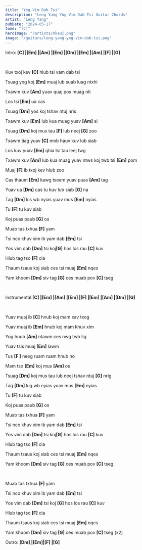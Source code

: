 ```yaml
---
title: "Yog Vim Dab Tsi"
description: "Leng Yang Yog Vim Dab Tsi Guitar Chords"
artist: "Leng Yang"
pubDate: "2024-05-17"
tone: "[C]"
heroImage: "/artists/nkauj.png"
image: "/guitars/leng-yang-yog-vim-dab-tsi.png"
---
```


Intro: <b>[C] |[Em] |[Am] |[Em] |[Dm] |[Em] |[Am] |[F] |[G]</b>

<br />

Kuv txoj kev <b>[C]</b> hlub tsi vam dab tsi

Tsuag yog koj <b>[Em]</b> muaj lub suab luag ntxhi

Txawm kuv <b>[Am]</b> yuav quaj pos muag nti

Los tsi <b>[Em]</b> ua cas

Tsuag <b>[Dm]</b> yos koj tshav ntuj nris

Txawm kuv <b>[Em]</b> lub kua muag yuav <b>[Am]</b> si

Tsuag <b>[Dm]</b> koj mus tau <b>[F]</b> lub neej <b>[G]</b> zoo

Txawm tiag yuav <b>[C]</b> mob hauv kuv lub siab

Los kuv yuav <b>[Em]</b> qhia tsi tau leej twg

Txawm kuv <b>[Am]</b> lub kua muag yuav ntws koj twb tsi <b>[Em]</b> pom

Muaj <b>[F]</b> ib txoj kev hlub zoo

Cas thaum <b>[Em]</b> kawg tseem yuav puas <b>[Am]</b> tag

Yuav ua <b>[Dm]</b> cas tu kuv lub siab <b>[G]</b> na

Tag <b>[Dm]</b> kis wb nyias yuav mus <b>[Em]</b> nyias

Tu <b>[F]</b> tu kuv siab

Koj puas paub <b>[G]</b> os

Muab tas txhua <b>[F]</b> yam

Tsi nco khuv xim ib yam dab <b>[Em]</b> tsi

Yos vim dab <b>[Dm]</b> tsi koj<b>[G]</b> hos los rau <b>[C]</b> kuv

Hlub tag tso <b>[F]</b> cia

Thaum tsaus koj siab ces tsi muaj <b>[Em]</b> nqes

Yam khoom <b>[Dm]</b> siv tag <b>[G]</b> ces muab pov <b>[C]</b> tseg

<br />

Instrumental <b>[C] |[Em] |[Am] |[Em] |[F] |[Em] |[Am] |[Dm] |[G]</b>

<br />

Yuav muaj ib <b>[C]</b> hnub koj mam xav txog

Yuav muaj ib <b>[Em]</b> hnub koj mam khuv xim

Yog hnub <b>[Am]</b> ntawm ces nwg twb lig

Yuav tsis muaj <b>[Em]</b> lawm

Tus <b>[F ]</b> neeg ruam ruam hnub no

Mam tso <b>[Em]</b> koj mus <b>[Am]</b> os

Tsuag <b>[Dm]</b> koj mus tau lub neej tshav ntuj <b>[G]</b> nrig

Tag <b>[Dm]</b> kig wb nyias yuav mus <b>[Em]</b> nyias

Tu <b>[F]</b> tu kuv siab

Koj puas paub <b>[G]</b> os

Muab tas txhua <b>[F]</b> yam

Tsi nco khuv xim ib yam dab <b>[Em]</b> tsi

Yos vim dab <b>[Dm]</b> tsi koj<b>[G]</b> hos los rau <b>[C]</b> kuv

Hlub tag tso <b>[F]</b> cia

Thaum tsaus koj siab ces tsi muaj <b>[Em]</b> nqes

Yam khoom <b>[Dm]</b> siv tag <b>[G]</b> ces muab pov <b>[C]</b> tseg.

<br />

Muab tas txhua <b>[F]</b> yam

Tsi nco khuv xim ib yam dab <b>[Em]</b> tsi

Yos vim dab <b>[Dm]</b> tsi koj <b>[G]</b> hos los rau <b>[C]</b> kuv

Hlub tag tso <b>[F]</b> cia

Thaum tsaus koj siab ces tsi muaj <b>[Em]</b> nqes

Yam khoom <b>[Dm]</b> siv tag <b>[G]</b> ces muab pov <b>[C]</b> tseg (x2)

Outro: <b>[Dm] |[Em]|[F] |[G]</b>

